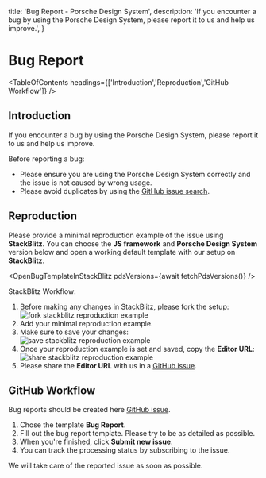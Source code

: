 
  title: 'Bug Report - Porsche Design System',
  description: 'If you encounter a bug by using the Porsche Design System, please report it to us and help us improve.',
}

# Bug Report

<TableOfContents headings={['Introduction','Reproduction','GitHub Workflow']} />

## Introduction

If you encounter a bug by using the Porsche Design System, please report it to us and help us improve.

Before reporting a bug:

- Please ensure you are using the Porsche Design System correctly and the issue is not caused by wrong usage.
- Please avoid duplicates by using the
  [GitHub issue search](https://github.com/porsche-design-system/porsche-design-system/issues).

## Reproduction

Please provide a minimal reproduction example of the issue using **StackBlitz**. You can choose the **JS framework** and
**Porsche Design System** version below and open a working default template with our setup on **StackBlitz**.

<OpenBugTemplateInStackBlitz pdsVersions={await fetchPdsVersions()} />

StackBlitz Workflow:

1. Before making any changes in StackBlitz, please fork the setup:
   ![fork stackblitz reproduction example](assets/stackblitz-fork.png)
2. Add your minimal reproduction example.
3. Make sure to save your changes:
   ![save stackblitz reproduction example](assets/stackblitz-save.png)
4. Once your reproduction example is set and saved, copy the **Editor URL**:
   ![share stackblitz reproduction example](assets/stackblitz-share.png)
5. Please share the **Editor URL** with us in a
   [GitHub issue](https://github.com/porsche-design-system/porsche-design-system/issues/new/choose).

## GitHub Workflow

Bug reports should be created here
[GitHub issue](https://github.com/porsche-design-system/porsche-design-system/issues/new/choose).

1. Chose the template **Bug Report**.
2. Fill out the bug report template. Please try to be as detailed as possible.
3. When you're finished, click **Submit new issue**.
4. You can track the processing status by subscribing to the issue.

We will take care of the reported issue as soon as possible.
